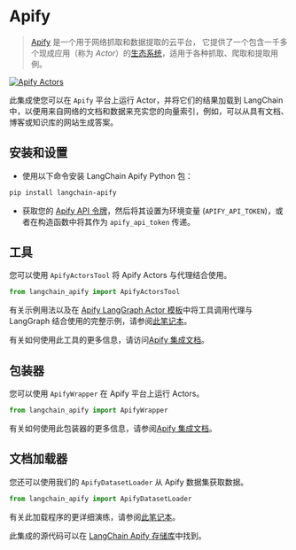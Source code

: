 # Apify


>[Apify](https://apify.com) 是一个用于网络抓取和数据提取的云平台，
>它提供了一个包含一千多个现成应用（称为 *Actor*）的[生态系统](https://apify.com/store)，适用于各种抓取、爬取和提取用例。

[![Apify Actors](/img/ApifyActors.png)](https://apify.com/store)

此集成使您可以在 `Apify` 平台上运行 Actor，并将它们的结果加载到 LangChain 中，以便用来自网络的文档和数据来充实您的向量索引，例如，可以从具有文档、博客或知识库的网站生成答案。


## 安装和设置

- 使用以下命令安装 LangChain Apify Python 包：
```bash
pip install langchain-apify
```
- 获取您的 [Apify API 令牌](https://console.apify.com/account/integrations)，然后将其设置为环境变量 (`APIFY_API_TOKEN`)，或者在构造函数中将其作为 `apify_api_token` 传递。

## 工具

您可以使用 `ApifyActorsTool` 将 Apify Actors 与代理结合使用。

```python
from langchain_apify import ApifyActorsTool
```

有关示例用法以及在 [Apify LangGraph Actor 模板](https://apify.com/templates/python-langgraph)中将工具调用代理与 LangGraph 结合使用的完整示例，请参阅[此笔记本](/docs/integrations/tools/apify_actors)。

有关如何使用此工具的更多信息，请访问[Apify 集成文档](https://docs.apify.com/platform/integrations/langgraph)。

## 包装器

您可以使用 `ApifyWrapper` 在 Apify 平台上运行 Actors。

```python
from langchain_apify import ApifyWrapper
```

有关如何使用此包装器的更多信息，请参阅[Apify 集成文档](https://docs.apify.com/platform/integrations/langchain)。


## 文档加载器

您还可以使用我们的 `ApifyDatasetLoader` 从 Apify 数据集获取数据。

```python
from langchain_apify import ApifyDatasetLoader
```

有关此加载程序的更详细演练，请参阅[此笔记本](/docs/integrations/document_loaders/apify_dataset)。


此集成的源代码可以在 [LangChain Apify 存储库](https://github.com/apify/langchain-apify)中找到。